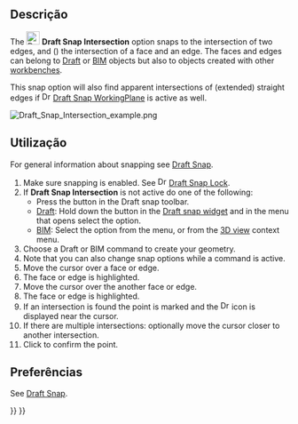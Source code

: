 <languages/>

<div class="mw-translate-fuzzy">
{{Docnav
|[[Draft_Snap_Angle/pt-br|Ângulo]]
|[[Draft_Snap_Perpendicular/pt-br|Perpendicular]]
|[[Draft_Workbench/pt-br|Draft]]
|IconL=Draft_Snap_Angle.svg
|IconR=Draft_Snap_Perpendicular.svg
|IconC=Workbench_Draft.svg
}}
</div>

{{GuiCommand
|Name=Draft Snap Intersection
|MenuLocation=Snapping → Snap intersection
|Workbenches=[[Draft_Workbench|Draft]], [[BIM_Workbench|BIM]]
|SeeAlso=[[Draft_Snap|Draft Snap]], [[Draft_Snap_Lock|Draft Snap Lock]]
}}

<span id="Description"></span>
== Descrição == 

The [[Image:Draft_Snap_Intersection.svg|24px]] '''Draft Snap Intersection''' option snaps to the intersection of two edges, and ({{Version|1.1}}) the intersection of a face and an edge. The faces and edges can belong to [[Draft_Workbench|Draft]] or [[BIM_Workbench|BIM]] objects but also to objects created with other [[Workbenches|workbenches]].

This snap option will also find apparent intersections of (extended) straight edges if [[Image:Draft_Snap_WorkingPlane.svg|16px]] [[Draft_Snap_WorkingPlane|Draft Snap WorkingPlane]] is active as well.

[[Image:Draft_Snap_Intersection_example.png]]
{{Caption|Snapping the second point of a line to the intersection of two edges}}

<span id="Usage"></span>
== Utilização == 

For general information about snapping see [[Draft_Snap|Draft Snap]].

# Make sure snapping is enabled. See [[Image:Draft_Snap_Lock.svg|16px]] [[Draft_Snap_Lock|Draft Snap Lock]].
# If '''Draft Snap Intersection''' is not active do one of the following:
#* Press the {{Button|[[Image:Draft_Snap_Intersection.svg|16px]] [[Draft_Snap_Intersection|Snap intersection]]}} button in the Draft snap toolbar.
#* [[Draft_Workbench|Draft]]: Hold down the {{Button|[[Image:Draft_Snap_Lock.svg|x16px]][[Image:Toolbar_flyout_arrow.svg|x16px]]}} button in the [[Draft_snap_widget|Draft snap widget]] and in the menu that opens select the {{MenuCommand|[[Image:Draft_Snap_Intersection.svg|16px]] Snap intersection}} option.
#* [[BIM_Workbench|BIM]]: Select the {{MenuCommand|Snapping → [[Image:Draft_Snap_Intersection.svg|16px]] Snap intersection}} option from the menu, or from the [[3D_view|3D view]] context menu.
# Choose a Draft or BIM command to create your geometry.
# Note that you can also change snap options while a command is active.
# Move the cursor over a face or edge.
# The face or edge is highlighted.
# Move the cursor over the another face or edge.
# The face or edge is highlighted.
# If an intersection is found the point is marked and the [[Image:Draft_Snap_Intersection.svg|16px]] icon is displayed near the cursor.
# If there are multiple intersections: optionally move the cursor closer to another intersection.
# Click to confirm the point.

<span id="Preferences"></span>
== Preferências ==

See [[Draft_Snap#Preferences|Draft Snap]].


<div class="mw-translate-fuzzy">
{{Docnav
|[[Draft_Snap_Angle/pt-br|Ângulo]]
|[[Draft_Snap_Perpendicular/pt-br|Perpendicular]]
|[[Draft_Workbench/pt-br|Draft]]
|IconL=Draft_Snap_Angle.svg
|IconR=Draft_Snap_Perpendicular.svg
|IconC=Workbench_Draft.svg
}}
</div>

{{Draft Tools navi{{#translation:}}}}
{{Userdocnavi{{#translation:}}}}
